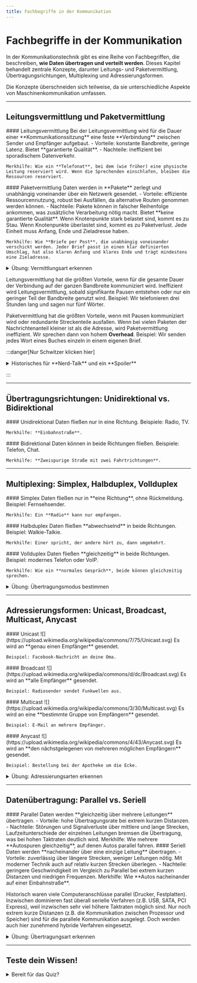 ```yaml
---
title: Fachbegriffe in der Kommunikation
---
```


# Fachbegriffe in der Kommunikation

In der Kommunikationstechnik gibt es eine Reihe von Fachbegriffen, die beschreiben, **wie Daten übertragen und verteilt werden**. Dieses Kapitel behandelt zentrale Konzepte, darunter Leitungs- und Paketvermittlung, Übertragungsrichtungen, Multiplexing und Adressierungsformen. 

Die Konzepte überschneiden sich teilweise, da sie unterschiedliche Aspekte von Maschinenkommunikation umfassen.

---

## Leitungsvermittlung und Paketvermittlung

<Columns>
  <Column className='text--left'>
    #### Leitungsvermittlung
    Bei der Leitungsvermittlung wird für die Dauer einer **Kommunikationssitzung** eine feste **Verbindung** zwischen Sender und Empfänger aufgebaut. 
    - Vorteile: konstante Bandbreite, geringe Latenz. Bietet **garantierte Qualität**.
    - Nachteile: ineffizient bei sporadischem Datenverkehr.

    Merkhilfe: Wie ein **Telefonat**, bei dem (wie früher) eine physische Leitung reserviert wird. Wenn die Sprechenden einschlafen, bleiben die Ressourcen reserviert.
  </Column>
  <Column className='text--left'>
    #### Paketvermittlung
    Daten werden in **Pakete** zerlegt und unabhängig voneinander über ein Netzwerk gesendet.
    - Vorteile: effiziente Ressourcennutzung, robust bei Ausfällen, da alternative Routen genommen werden können.
    - Nachteile: Pakete können in falscher Reihenfolge ankommen, was zusätzliche Verarbeitung nötig macht. Bietet **keine garantierte Qualität**. Wenn Knotenpunkte stark belastet sind, kommt es zu Stau. Wenn Knotenpunkte überlastet sind, kommt es zu Paketverlust. Jede Einheit muss Anfang, Ende und Zieladresse haben.

    Merkhilfe: Wie **Briefe per Post**, die unabhängig voneinander verschickt werden. Jeder Brief passt in einen klar definierten Umschlag, hat also klaren Anfang und klares Ende und trägt mindestens eine Zieladresse.
  </Column>
</Columns>

<details>
  <summary>Übung: Vermittlungsart erkennen</summary>

<ItemMatch taskData={[
  { id: 'call', text: 'Ein Telefonat über ein Dosentelefon mit gespannter Schnur.', answer: 'Leitungsvermittlung' },
  { id: 'email', text: 'E-Mails werden über das Internet versendet.', answer: 'Paketvermittlung' },
  { id: 'video', text: 'Live-Video über IP wird paketweise übertragen.', answer: 'Paketvermittlung' },
  { id: 'landline', text: 'Festnetztelefon während des Gesprächs reserviert die Leitung.', answer: 'Leitungsvermittlung' },
]} />

</details>

Leitungsvermittlung hat die größten Vorteile, wenn für die gesamte Dauer der Verbindung auf der ganzen Bandbreite kommuniziert wird. Ineffizient wird Leitungsvermittlung, sobald signifikante Pausen entstehen oder nur ein geringer Teil der Bandbreite genutzt wird. Beispiel: Wir telefonieren drei Stunden lang und sagen nur fünf Wörter.

Paketvermittlung hat die größten Vorteile, wenn mit Pausen kommuniziert wird oder redundante Streckenteile ausfallen. Wenn bei vielen Paketen der Nachrichtenanteil kleiner ist als die Adresse, wird Paketvermittlung ineffizient. Wir sprechen dann von hohem **Overhead**. Beispiel: Wir senden jedes Wort eines Buches einzeln in einem eigenen Brief.

:::danger[Nur Schwitzer klicken hier]
<details>
  <summary>Historisches für **Nerd-Talk** und ein **Spoiler**</summary>

Inzwischen hat sich die **Paketvermittlung** auch in der Telefonie **durchgesetzt**. 1999 wurde DSL als erste paketvermittelte Infrastruktur für das Internet eingeführt. Das deutsche Festnetz war noch bis 2015 weitgehend leitungsvermittelt. Beim Telefonieren gab es eine durchgängige physische Leitung zwischen den Teilnehmern. Zwischen 2015 und 2020 wurden die alten Kupferleitungen der örtlichen und überörtlichen Netze durch Glasfaserstrecken ersetzt und ein All-IP-Netz aufgebaut, das **nur noch paketvermittelt** arbeitet. 

Gleichzeitig wird, besonders bei interner Telefonie innerhalb von Unternehmen oder Behörden, zunehmend **Voice-over-IP** (**VoIP**) eingesetzt. VoIP nutzt das **Internetprotokoll** (**IP**), das ebenfalls **paketvermittelt** arbeitet. VoIP nutzt die bestehenden Datennetze und verursacht keine gesonderten Verbindungskosten. Skype, WhatsApp, Signal und Telegram nutzen ebenfalls VoIP für Audioanrufe.

Details zu VoIP lernen wir erst viel später.

</details>

:::

---

## Übertragungsrichtungen: Unidirektional vs. Bidirektional

<Columns>
  <Column className='text--left'>
    #### Unidirektional
    Daten fließen nur in eine Richtung. Beispiele: Radio, TV.

    Merkhilfe: **Einbahnstraße**.
  </Column>
  <Column className='text--left'>
    #### Bidirektional
    Daten können in beide Richtungen fließen. Beispiele: Telefon, Chat.

    Merkhilfe: **Zweispurige Straße mit zwei Fahrtrichtungen**.
  </Column>
</Columns>

---

## Multiplexing: Simplex, Halbduplex, Vollduplex

<Columns>
  <Column align="stretch">
    #### Simplex
    Daten fließen nur in **eine Richtung**, ohne Rückmeldung. 
    Beispiel: Fernsehsender.

    Merkhilfe: Ein **Radio** kann nur empfangen.
  </Column>
  <Column align="stretch">
    #### Halbduplex
    Daten fließen **abwechselnd** in beide Richtungen. 
    Beispiel: Walkie-Talkie.

    Merkhilfe: Einer spricht, der andere hört zu, dann umgekehrt.
  </Column>
  <Column align="stretch">
    #### Vollduplex
    Daten fließen **gleichzeitig** in beide Richtungen. 
    Beispiel: modernes Telefon oder VoIP.

    Merkhilfe: Wie ein **normales Gespräch**, beide können gleichzeitig sprechen.
  </Column>
</Columns>

<details>
  <summary>Übung: Übertragungsmodus bestimmen</summary>

<ItemMatch taskData={[
  { id: 'tv', text: 'Fernsehsignal', answer: 'Simplex' },
  { id: 'walkie', text: 'Walkie-Talkie', answer: 'Halbduplex' },
  { id: 'phone', text: 'VoIP-Telefonat', answer: 'Vollduplex' },
]} />

</details>

---

## Adressierungsformen: Unicast, Broadcast, Multicast, Anycast

<Columns>
  <Column className='text--left'>
    #### Unicast
    ![](https://upload.wikimedia.org/wikipedia/commons/7/75/Unicast.svg)
    Es wird an **genau einen Empfänger** gesendet.
    
    Beispiel: Facebook-Nachricht an deine Oma.
  </Column>
  <Column className='text--left'>
    #### Broadcast
    ![](https://upload.wikimedia.org/wikipedia/commons/d/dc/Broadcast.svg)
    Es wird an **alle Empfänger** gesendet.
    
    Beispiel: Radiosender sendet Funkwellen aus.
  </Column>
  <Column className='text--left'>
    #### Multicast
    ![](https://upload.wikimedia.org/wikipedia/commons/3/30/Multicast.svg)
    Es wird an eine **bestimmte Gruppe von Empfängern** gesendet.
    
    Beispiel: E-Mail an mehrere Empfänger.
  </Column>
  <Column className='text--left'>
    #### Anycast
    ![](https://upload.wikimedia.org/wikipedia/commons/4/43/Anycast.svg)
    Es wird an **den nächstgelegenen von mehreren möglichen Empfängern** gesendet.
    
    Beispiel: Bestellung bei der Apotheke um die Ecke.
  </Column>
</Columns>

<details>
  <summary>Übung: Adressierungsarten erkennen</summary>

<ItemMatch taskData={[
  { id: 'email', text: 'Eine E-Mail an eine einzelne Person', answer: 'Unicast' },
  { id: 'lan', text: 'ARP-Request an alle Geräte im LAN', answer: 'Broadcast' },
  { id: 'video', text: 'Video-Stream an registrierte Teilnehmer', answer: 'Multicast' },
  { id: 'dns', text: 'DNS-Abfrage zum nächsten Server', answer: 'Anycast' },
]} />

</details>

---

## Datenübertragung: Parallel vs. Seriell
<Columns>
<Column className='text--left'>
#### Parallel
Daten werden **gleichzeitig über mehrere Leitungen** übertragen.  
- Vorteile: hohe Übertragungsrate bei extrem kurzen Distanzen.  
- Nachteile: Störungen und Signalverluste über mittlere und lange Strecken, Laufzeitunterschiede der einzelnen Leitungen bremsen die Übertragung, was bei hohen Taktraten deutlich wird. 
Merkhilfe: Wie mehrere **Autospuren gleichzeitig**, auf denen Autos parallel fahren.
</Column>

<Column className='text--left'>
#### Seriell
Daten werden **nacheinander über eine einzige Leitung** übertragen.  
- Vorteile: zuverlässig über längere Strecken, weniger Leitungen nötig. Mit moderner Technik auch auf relativ kurzen Strecken überlegen.
- Nachteile: geringere Geschwindigkeit im Vergleich zu Parallel bei extrem kurzen Distanzen und niedrigen Frequenzen.  
Merkhilfe: Wie **Autos nacheinander auf einer Einbahnstraße**.
</Column>
</Columns>

Historisch waren viele Computeranschlüsse parallel (Drucker, Festplatten). Inzwischen dominieren fast überall serielle Verfahren (z.B. USB, SATA, PCI Express), weil inzwischen sehr viel höhere Taktraten möglich sind. Nur noch extrem kurze Distanzen (z.B. die Kommunikation zwischen Prozessor und Speicher) sind für die parallele Kommunikation ausgelegt. Doch werden auch hier zunehmend hybride Verfahren eingesetzt.

<details>
<summary>Übung: Übertragungsart erkennen</summary>
<ItemMatch taskData={[
  { id: 'usb', text: 'Daten werden nacheinander über eine Leitung übertragen (z.B. USB)', answer: 'Seriell' },
  { id: 'ide', text: 'Frühere Festplattenverbindung über mehrere Leitungen gleichzeitig', answer: 'Parallel' },
  { id: 'pci', text: 'Früherer Bus für interne PC-Komponenten, mehrere Leitungen gleichzeitig', answer: 'Parallel' },
  { id: 'ethernet', text: 'Moderne Netzwerkkabel übertragen Bits nacheinander', answer: 'Seriell' },
]} />
</details>

---
## Teste dein Wissen!
<details>
<summary>Bereit für das Quiz?</summary>
<Quiz questions={[
  {
    question: "Welche Vermittlungsart reserviert eine physische Verbindung zwischen Sender und Empfänger?",
    answers: [
      { text: "Paketvermittlung", isCorrect: false },
      { text: "Leitungsvermittlung", isCorrect: true },
      { text: "Unicast", isCorrect: false },
      { text: "Multiplexing", isCorrect: false }
    ],
  },
  {
    question: "Welche Vermittlungsart bietet eine garantierte Qualität?",
    answers: [
      { text: "Paketvermittlung", isCorrect: false },
      { text: "Leitungsvermittlung", isCorrect: true },
      { text: "Heiratsvermittlung", isCorrect: false },
      { text: "Polizeinotruf 110", isCorrect: false }
    ],
  },
  {
    question: "Bei welcher Vermittlungsart ist Stau möglich, aus dem Verzögerung (hohe Latenz) resultiert?",
    answers: [
      { text: "Paketvermittlung", isCorrect: true },
      { text: "Leitungsvermittlung", isCorrect: false },
      { text: "Haustiervermittlung", isCorrect: false },
      { text: "Fahrgemeinschaftsvermittlung", isCorrect: false }
    ],
  },
    {
    question: "Welche Technologie hat sich inzwischen auch in Bereichen durchgesetzt, wo früher eine andere dominierte?",
    answers: [
      { text: "Paketvermittlung", isCorrect: true },
      { text: "Leitungsvermittlung", isCorrect: false },
      { text: "Serielle Übertragung", isCorrect: true },
      { text: "Parallele Übertragung", isCorrect: false }
    ],
  },
  {
    question: "Bei welcher Vermittlungsart ist Überlastung möglich, aus der Paketverlust resultiert?",
    answers: [
      { text: "Paketvermittlung", isCorrect: true },
      { text: "Leitungsvermittlung", isCorrect: false },
      { text: "Global Unicast", isCorrect: false },
      { text: "Jobvermittlung", isCorrect: false }
    ],
  },

  {
    question: "Welche Vermittlungsart kann keine garantierte Qualität bieten?",
    answers: [
      { text: "Paketvermittlung", isCorrect: true },
      { text: "Leitungsvermittlung", isCorrect: false },
      { text: "Unicast", isCorrect: false },
      { text: "Multiplexing", isCorrect: false }
    ],
  },

  {
    question: "Bob sendet Alice ein Kochrezept. Für jede der 16 Anweisungen schreibt er eine eigene E-Mail.",
    answers: [
      { text: "Effiziente Nutzung der Leitungsvermittlung", isCorrect: false },
      { text: "Ineffiziente Nutzung der Paketvermittlung. Overhead ist zu hoch", isCorrect: true },
      { text: "Sinnvolle Verwendung von bidirektionaler Kommunikation", isCorrect: false },
      { text: "Wenig sinnvolle Nutzung der Leitungsvermittlung. Ressourcen werden verschwendet.", isCorrect: false }
    ],
  },
  {
    question: "Welcher Übertragunsmodus ist unidirektional?",
    answers: [
      { text: "Simplex", isCorrect: true },
      { text: "Halbduplex", isCorrect: false },
      { text: "Vollduplex", isCorrect: false },
      { text: "Goretex", isCorrect: false }
    ],
  },
  {
    question: "Welcher Übertragunsmodus ist bidirektional?",
    answers: [
      { text: "Simplex", isCorrect: false },
      { text: "Halbduplex", isCorrect: true },
      { text: "Vollduplex", isCorrect: true },
      { text: "Bieraufex", isCorrect: true }
    ],
  },
  {
    question: "Welche Übertragungsart ermöglicht gleichzeitiges Sprechen und Hören?",
    answers: [
      { text: "Simplex", isCorrect: false },
      { text: "Halbduplex", isCorrect: false },
      { text: "Vollduplex", isCorrect: true },
      { text: "Unidirektional", isCorrect: false }
    ],
  },
  {
    question: "Welche Adressierungsform sendet Daten an alle Teilnehmer im Netzwerk?",
    answers: [
      { text: "Broadcast", isCorrect: true },
      { text: "Unicast", isCorrect: false },
      { text: "Multicast", isCorrect: false },
      { text: "Anycast", isCorrect: false }
    ],
  },
  {
    question: "Welche Adressierungsform wählt den nächstgelegenen Empfänger?",
    answers: [
      { text: "Multicast", isCorrect: false },
      { text: "Anycast", isCorrect: true },
      { text: "Broadcast", isCorrect: false },
      { text: "Unicast", isCorrect: false }
    ],
  },
  {
    question: "Du fährst durch Hessen und siehst einen Unfall. Nachdem du die Unfallstelle abgesichert hast, wählst du den Notruf 112. Welche Adressierungsform wird intern beim Notruf genutzt?",
    answers: [
      { text: "Multicast", isCorrect: false },
      { text: "Anycast", isCorrect: true },
      { text: "Broadcast", isCorrect: false },
      { text: "Unicast", isCorrect: false }
    ],
  },
  {
    question: "Du hast die Aufgaben für die nächste Klassenarbeit 'gefunden'. Du sendest sie nicht in die Klassengruppe, sondern an deine drei Lieblingsklassenkameraden. Welche Adressierungsart hast du genutzt?",
    answers: [
      { text: "Multicast", isCorrect: true },
      { text: "Anycast", isCorrect: false },
      { text: "Broadcast", isCorrect: false },
      { text: "Unicast", isCorrect: false }
    ],
  },
  {
    question: "Ein Walkie-Talkie spricht und hört abwechselnd. Welche Übertragungsart ist das?",
    answers: [
      { text: "Simplex", isCorrect: false },
      { text: "Halbduplex", isCorrect: true },
      { text: "Vollduplex", isCorrect: false },
      { text: "Bidirektional", isCorrect: false }
    ],
  },
  {
    question: "Wegen einer Baustelle ist die Landstraße streckenweise einspurig. Eine Ampel regelt, welche Fahrtrichtung die Engstelle gerade befahren darf. Welche Übertragungsart ist das?",
    answers: [
      { text: "Simplex", isCorrect: false },
      { text: "Halbduplex", isCorrect: true },
      { text: "Vollduplex", isCorrect: false },
      { text: "Bidirektional", isCorrect: false }
    ],
  },
  {
    question: "Daten werden gleichzeitig über mehrere Leitungen übertragen. Welche Art ist das?",
    answers: [
      { text: "Seriell", isCorrect: false },
      { text: "Parallel", isCorrect: true },
      { text: "Halbduplex", isCorrect: false },
      { text: "Simplex", isCorrect: false }
    ],
  },
  {
    question: "Daten werden nacheinander über eine Leitung übertragen. Welche Art ist das?",
    answers: [
      { text: "Seriell", isCorrect: true },
      { text: "Parallel", isCorrect: false },
      { text: "Vollduplex", isCorrect: false },
      { text: "Bidirektional", isCorrect: false }
    ],
  },
]} />
</details>
